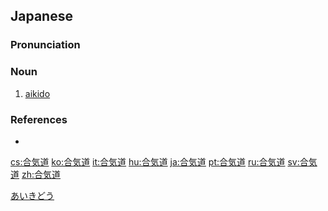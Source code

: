 ==Japanese==
{{wikipedia|lang=ja}}
{{ja-kanjitab|あい|き|どう|yomi=y}}

===Pronunciation===
{{ja-pron|acc=3|あいきどう|y=y}}

===Noun===
{{ja-noun|あいきどう|kyu=合氣道|hhira=あひきだう}}

# [[aikido]]

===References===
* {{R:Shogakukan}}

[[Category:ja:Martial arts|あいきどう]]

[[cs:合気道]]
[[ko:合気道]]
[[it:合気道]]
[[hu:合気道]]
[[ja:合気道]]
[[pt:合気道]]
[[ru:合気道]]
[[sv:合気道]]
[[zh:合気道]]